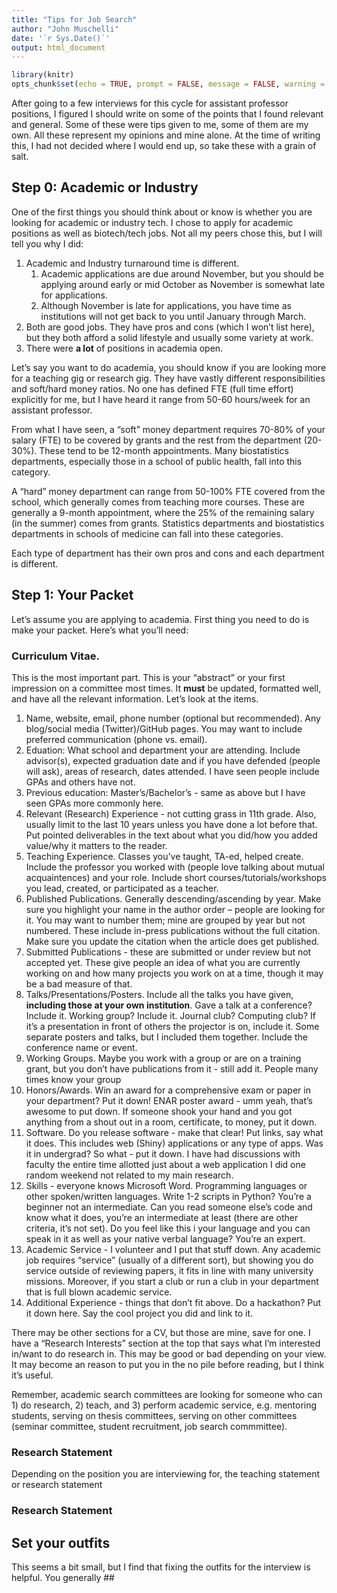 ```yaml
---
title: "Tips for Job Search"
author: "John Muschelli"
date: '`r Sys.Date()`'
output: html_document
---
```


```r
library(knitr)
opts_chunk$set(echo = TRUE, prompt = FALSE, message = FALSE, warning = FALSE, comment = "", results = "hide")
```

After going to a few interviews for this cycle for assistant professor positions, I figured I should write on some of the points that I found relevant and general.  Some of these were tips given to me, some of them are my own.  All these represent my opinions and mine alone.  At the time of writing this, I had not decided where I would end up, so take these with a grain of salt.

## Step 0: Academic or Industry
One of the first things you should think about or know is whether you are looking for academic or industry tech.  I chose to apply for academic positions as well as biotech/tech jobs.  Not all my peers chose this, but I will tell you why I did:

1.  Academic and Industry turnaround time is different.
    1.  Academic applications are due around November, but you should be applying around early or mid October as November is somewhat late for applications.
    2.  Although November is late for applications, you have time as institutions will not get back to you until January through March.
2.  Both are good jobs.  They have pros and cons (which I won't list here), but they both afford a solid lifestyle and usually some variety at work.
3.  There were **a lot** of positions in academia open.

Let's say you want to do academia, you should know if you are looking more for a teaching gig or research gig.  They have vastly different responsibilities and soft/hard money ratios.  No one has defined FTE (full time effort) explicitly for me, but I have heard it range from 50-60 hours/week for an assistant professor.  

From what I have seen, a "soft" money department requires 70-80% of your salary (FTE) to be covered by grants and the rest from the department (20-30%).  These tend to be 12-month appointments.  Many biostatistics departments, especially those in a school of public health, fall into this category.  

A "hard" money department can range from 50-100% FTE covered from the school, which generally comes from teaching more courses.  These are generally a 9-month appointment, where the 25% of the remaining salary (in the summer) comes from grants.  Statistics departments and biostatistics departments in schools of medicine can fall into these categories.

Each type of department has their own pros and cons and each department is different.  


## Step 1: Your Packet
Let's assume you are applying to academia.  First thing you need to do is make your packet.  Here's what you'll need:

### Curriculum Vitae.  
This is the most important part.  This is your "abstract" or your first impression on a committee most times.  It **must** be updated, formatted well, and have all the relevant information. Let's look at the items.

1.  Name, website, email, phone number (optional but recommended).  Any blog/social media (Twitter)/GitHub pages.  You may want to include preferred communication (phone vs. email).
2.  Eduation: What school and department your are attending.  Include advisor(s), expected graduation date and if you have defended (people will ask), areas of research, dates attended.  I have seen people include GPAs and others have not.  
3.  Previous education: Master's/Bachelor's - same as above but I have seen GPAs more commonly here.
4. Relevant (Research) Experience - not cutting grass in 11th grade.  Also, usually limit to the last 10 years unless you have done a lot before that.  Put pointed deliverables in the text about what you did/how you added value/why it matters to the reader.
5. Teaching Experience.  Classes you've taught, TA-ed, helped create.  Include the professor you worked with (people love talking about mutual acquaintences) and your role.  Include short courses/tutorials/workshops you lead, created, or participated as a teacher.  
6. Published Publications.  Generally descending/ascending by year.  Make sure you highlight your name in the author order -- people are looking for it.  You may want to number them; mine are grouped by year but not numbered.  These include in-press publications without the full citation.  Make sure you update the citation when the article does get published.
7.  Submitted Publications - these are submitted or under review but not accepted yet.  These give people an idea of what you are currently working on and how many projects you work on at a time, though it may be a bad measure of that.
8.  Talks/Presentations/Posters.  Include all the talks you have given, **including those at your own institution**.  Gave a talk at a conference? Include it.  Working group? Include it. Journal club? Computing club?  If it's a presentation in front of others the projector is on, include it.  Some separate posters and talks, but I included them together.  Include the conference name or event.
8.  Working Groups.  Maybe you work with a group or are on a training grant, but you don't have publications from it - still add it.  People many times know your group
9.  Honors/Awards.  Win an award for a comprehensive exam or paper in your department? Put it down!  ENAR poster award - umm yeah, that's awesome to put down.  If someone shook your hand and you got anything from a shout out in a room, certificate, to money, put it down.
10.  Software.  Do you release software - make that clear!  Put links, say what it does.  This includes web (Shiny) applications or any type of apps.  Was it in undergrad? So what - put it down.  I have had discussions with faculty the entire time allotted just about a web application I did one random weekend not related to my main research.
11.  Skills - everyone knows Microsoft Word. Programming languages or other spoken/written languages.  Write 1-2 scripts in Python?  You're a beginner not an intermediate.  Can you read someone else's code and know what it does, you're an intermediate at least (there are other criteria, it's not set).  Do you feel like this i your language and you can speak in it as well as your native verbal language?  You're an expert.
11.  Academic Service - I volunteer and I put that stuff down.  Any academic job requires "service" (usually of a different sort), but showing you do service outside of reviewing papers, it fits in line with many university missions.  Moreover, if you start a club or run a club in your department that is full blown academic service. 
12.  Additional Experience - things that don't fit above.  Do a hackathon? Put it down here.  Say the cool project you did and link to it.  

There may be other sections for a CV, but those are mine, save for one.  I have a "Research Interests" section at the top that says what I'm interested in/want to do research in.  This may be good or bad depending on your view.  It may become an reason to put you in the no pile before reading, but I think it's useful.

Remember, academic search committees are looking for someone who can 1) do research, 2) teach, and 3) perform academic service, e.g. mentoring students, serving on thesis committees, serving on other committees (seminar committee, student recruitment, job search commmittee). 

### Research Statement
Depending on the position you are interviewing for, the teaching statement or research statement 


### Research Statement


## Set your outfits

This seems a bit small, but I find that fixing the outfits for the interview is helpful.  You generally 
##
